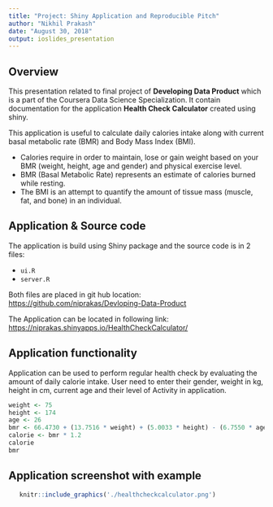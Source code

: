 ---
title: "Project: Shiny Application and Reproducible Pitch"
author: "Nikhil Prakash"
date: "August 30, 2018"
output: ioslides_presentation
---

## Overview
This presentation related to final project of **Developing Data Product** which is a part of the Coursera Data Science Specialization. It contain documentation for the application **Health Check Calculator** created using shiny.

This application is useful to calculate daily calories intake along with current basal metabolic rate (BMR) and Body Mass Index (BMI).

- Calories require in order to maintain, lose or gain weight based on your BMR (weight, height, age and gender) and physical exercise level.
- BMR (Basal Metabolic Rate) represents an estimate of calories burned while resting.
- The BMI is an attempt to quantify the amount of tissue mass (muscle, fat, and bone) in an individual.

## Application & Source code

The application is build using Shiny package and the source code is in 2 files:

- `ui.R`
- `server.R`

Both files are placed in git hub location: <https://github.com/niprakas/Devloping-Data-Product>

The Application can be located in following link: <https://niprakas.shinyapps.io/HealthCheckCalculator/>

## Application functionality

Application can be used to perform regular health check by evaluating the amount of daily calorie intake. 
User need to enter their gender, weight in kg, height in cm, current age and their level of Activity in application. 

```{r, out.width='50%'}
weight <- 75
height <- 174
age <- 26
bmr <- 66.4730 + (13.7516 * weight) + (5.0033 * height) - (6.7550 * age)
calorie <- bmr * 1.2
calorie
bmr
```

## Application screenshot with example

```{r, echo=FALSE, out.width= '100%'}
   knitr::include_graphics('./healthcheckcalculator.png')
```


